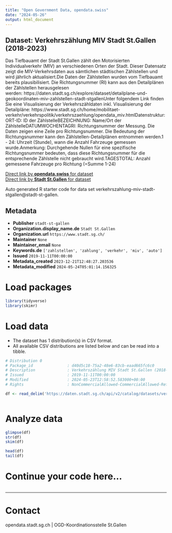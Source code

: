 ```yaml
---
title: "Open Government Data, opendata.swiss"
date: "2024-05-26"
output: html_document
---
```


## Dataset: Verkehrszählung MIV Stadt St.Gallen (2018-2023)

Das Tiefbauamt der Stadt St.Gallen zählt den Motorisierten Individualverkehr (MIV) an verschiedenen Orten der Stadt. Dieser Datensatz zeigt die MIV-Verkehrsdaten aus sämtlichen städtischen Zählstellen und wird jährlich aktualisiert.Die Daten der Zählstellen wurden vom Tiefbauamt bereits plausibilisiert. Die Richtungsnummer (RI) kann aus den Detailplänen der Zählstellen herausgelesen werden: https://daten.stadt.sg.ch/explore/dataset/detailplane-und-geokoordinaten-miv-zahlstellen-stadt-stgallenUnter folgendem Link finden Sie eine Visualisierung der Verkehrszähldaten inkl. Visualisierung der Detailpläne: https://www.stadt.sg.ch/home/mobilitaet-verkehr/verkehrspolitik/verkehrszaehlung/opendata_miv.htmlDatenstruktur:ORT-ID: ID der ZählstelleBEZEICHNUNG: Name/Ort der ZählstelleDATUMWOCHENTAGRI: Richtungsnummer der Messung. Die Daten zeigen eine Zeile pro Richtungsnummer. Die Bedeutung der Richtungsnummer kann den Zählstellen-Detailplänen entnommen werden.1 - 24: Uhrzeit (Stunde), wann die Anzahl Fahrzeuge gemessen wurde.Anmerkung: Durchgehende Nullen für eine spezifische Richtungsnummer bedeuten, dass diese Richtungsnummer für die entsprechende Zählstelle nicht gebraucht wird.TAGESTOTAL: Anzahl gemessene Fahrzeuge pro Richtung (=Summe 1-24)

[Direct link by **opendata.swiss** for dataset](https://opendata.swiss/de/dataset/verkehrszahlung-miv-stadt-st-gallen-2018-2022)<br>
[Direct link by **Stadt St.Gallen** for dataset](https://daten.stadt.sg.ch/explore/dataset/verkehrszahlung-miv-stadt-stgallen/)

Auto generated R starter code for data set verkehrszahlung-miv-stadt-stgallen@stadt-st-gallen.

## Metadata

- **Publisher** `stadt-st-gallen`
- **Organization.display_name.de** `Stadt St.Gallen`
- **Organization.url** `https://www.stadt.sg.ch/`
- **Maintainer** `None`
- **Maintainer_email** `None`
- **Keywords.de** `['zahlstellen', 'zahlung', 'verkehr', 'miv', 'auto']`
- **Issued** `2019-11-11T00:00:00`
- **Metadata_created** `2023-12-21T12:48:27.203536`
- **Metadata_modified** `2024-05-24T05:01:14.156325`


# Load packages

```r

library(tidyverse)
library(skimr)

```

# Load data

-   The dataset has 1 distribution(s) in CSV format.
-   All available CSV distributions are listed below and can be read into a tibble.

```r

# Distribution 0
# Package_id               : d40d5c18-75a2-48e6-83cb-eaad665fc6c0
# Description              : Verkehrszählung MIV Stadt St.Gallen (2018-2023) (csv)
# Issued                   : 2019-11-11T00:00:00
# Modified                 : 2024-05-23T12:58:52.583000+00:00
# Rights                   : NonCommercialAllowed-CommercialAllowed-ReferenceRequired

df <- read_delim('https://daten.stadt.sg.ch/api/v2/catalog/datasets/verkehrszahlung-miv-stadt-stgallen/exports/csv')



```

# Analyze data

```r

glimpse(df)
str(df)
skim(df)

head(df)
tail(df)

```

# Continue your code here...

```r

```

------------------------------------------------------------------------

# Contact

opendata.stadt.sg.ch | OGD-Koordinationsstelle St.Gallen
